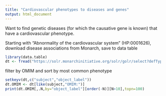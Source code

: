 ```yaml
---
title: "Cardiovascular phenotypes to diseases and genes"
output: html_document
---
```


Want to find genetic diseases (for which the causative gene is known) that have a cardiovascular phenotype.

Starting with "Abnormality of the cardiovascular system" (HP:0001626), download disease associations from Monarch, save to data table

```r
library(data.table)
dt <- fread("https://solr.monarchinitiative.org/solr/golr/select?defType=edismax&qt=standard&indent=on&wt=csv&rows=100000&start=0&fl=subject,subject_label,relation,relation_label,object,object_label,evidence,evidence_label,source,is_defined_by,qualifier&facet=true&facet.mincount=1&facet.sort=count&json.nl=arrarr&facet.limit=25&facet.method=enum&csv.encapsulator=&csv.separator=%09&csv.header=true&csv.mv.separator=%7C&fq=object_closure:%22HP:0001626%22&fq=subject_category:%22disease%22&facet.field=subject_taxon_closure_label&facet.field=object_taxon_closure_label&q=*:*")

```

filter by OMIM and sort by most common phenotype

```r
setkeyv(dt,c("subject","object_label"))
dt.OMIM <- dt[like(subject,"OMIM:")]
print(dt.OMIM[,.N,by="object_label"][order(-N)][N>10],topn=100)
```

 